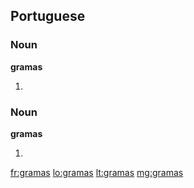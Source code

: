==Portuguese==

===Noun===
'''gramas''' {{g|m-p}}

# {{pt-noun form of|grama|onlym|pl}}

===Noun===
'''gramas''' {{g|f-p}}

# {{pt-noun form of|grama|onlyf|pl}}

[[fr:gramas]]
[[lo:gramas]]
[[lt:gramas]]
[[mg:gramas]]